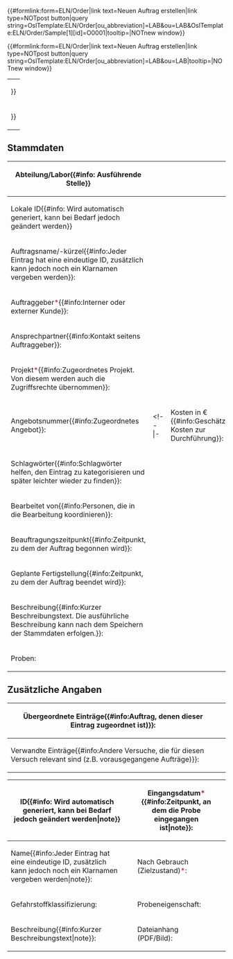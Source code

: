 <noinclude>
{{OslTemplate:Helper/Docu/FormTemplate}}

<div class=dynamic-page-form-link>{{#formlink:form=ELN/Order|link text=Neuen Auftrag erstellen|link type=NOTpost button|query string=OslTemplate:ELN/Order[ou_abbreviation]=LAB&ou=LAB&OslTemplate:ELN/Order/Sample[1][id]=O0001|tooltip=|NOTnew window}}</div>

<div class=dynamic-page-form-link>{{#formlink:form=ELN/Order|link text=Neuen Auftrag erstellen|link type=NOTpost button|query string=OslTemplate:ELN/Order[ou_abbreviation]=LAB&ou=LAB|tooltip=|NOTnew window}}</div>

</noinclude><includeonly>
{{{info|page name={{OslTemplate:ID/UUID |namespace=LabNote}} }}}
<div id="wikiPreview" style="display: none; padding-bottom: 25px; margin-bottom: 25px; border-bottom: 1px solid #AAAAAA;"></div>
{{{for template|OslTemplate:ELN/Order}}}
{| class="formtable"
| {{{field|collection|input type=checkbox|label=Sammelmappe{{#info:Stellt eine Sammlung von Aufträgen dar}}}}}
|-
| {{{field|display_id|input type=checkbox|default=yes|label=ID im Namen anzeigen{{#info:ID hinter dem Namen einblenden. Falls kein Name vorhanden ist wird immer die ID angezeigt.}}}}}
|}
== Stammdaten ==
{| class="formtable"
|-
! Abteilung/Labor{{#info: Ausführende Stelle}}<!-- |restricted=nogroup -->
| <div class="sfselect-restricted">{{{field|ou_abbreviation|mandatory|size=25}}}</div> 
| {{{field|ou|hidden}}}
|-
! Lokale ID{{#info: Wird automatisch generiert, kann bei Bedarf jedoch geändert werden}}<!-- |restricted=nogroup -->
| <div class="uniquePatternedField sfselect-restricted" data-pattern="${ou_abbreviation}${year}-${unique_number}">{{{field|id|mandatory|property=HasId|size=25|unique}}}</div> 
|-
! Auftragsname/-kürzel{{#info:Jeder Eintrag hat eine eindeutige ID, zusätzlich kann jedoch noch ein Klarnamen vergeben werden}}: 
| {{{field|name}}}
|-
! Auftraggeber<span style="color:red">*</span>{{#info:Interner oder externer Kunde}}: 
| {{{field|orderer|input type=combobox|values from concept=LIMS/Ou}}}
|-
! Ansprechpartner{{#info:Kontakt seitens Auftraggeber}}: 
| {{{field|contact|input type=tokens|list|values from category=LIMS/Person|mapping property=Display title of|delimiter=;}}}
|-
! Projekt<span style="color:red">*</span>{{#info:Zugeordnetes Projekt. Von diesem werden auch die Zugriffsrechte übernommen}}: 
| {{{field|project|input type=combobox|values from category=LIMS/Project/Part}}}
|-
! Angebotsnummer{{#info:Zugeordnetes Angebot}}: 
| {{{field|offer|input type=text}}}
<!-- |-
! Kosten in €{{#info:Geschätzte Kosten zur Durchführung}}: 
| {{{field|costs}}} -->
|-
! Schlagwörter{{#info:Schlagwörter helfen, den Eintrag zu kategorisieren und später leichter wieder zu finden}}: 
| {{{field|keywords|input type=tokens|values from property=HasKeyword|list|delimiter=;}}}
| {{{field|type_symbol|hidden}}}
|-
! Bearbeitet von{{#info:Personen, die in die Bearbeitung koordinieren}}: 
| {{{field|agents|input type=tokens|list|values from category=LIMS/Person/User|mapping property=Display title of|default=current user|delimiter=;}}}
| {{{field|creator|hidden|default=current user}}}
| {{{field|creator_abbreviation|hidden}}}
|-
! Beauftragungszeitpunkt{{#info:Zeitpunkt, zu dem der Auftrag begonnen wird}}: 
| {{{field|start_date|input type=datetimeflatpicker|format=d.m.Y H:i|mandatory|default=now}}}
| {{{field|creation_date|hidden|input type=datetimepicker|value=now}}}
| {{{field|short_timestamp|hidden|input type=datetimepicker}}}
|-
! Geplante Fertigstellung{{#info:Zeitpunkt, zu dem der Auftrag beendet wird}}: 
| {{{field|end_date|input type=datetimeflatpicker|format=d.m.Y H:i}}}
|-
! Beschreibung{{#info:Kurzer Beschreibungstext. Die ausführliche Beschreibung kann nach dem Speichern der Stammdaten erfolgen.}}: 
| {{{field|description|input type=textarea|editor=NOTvisualeditor|class=toolbarOnTop}}}
|-
! Proben: 
| <div class="PageFormsExtensions_copy-fields">{{{field|samples|holds template}}}</div> 
|}
== Zusätzliche Angaben ==
<div class="mw-collapsible <!-- mw-collapsed -->">
{| class="formtable"
! Übergeordnete Einträge{{#info:Auftrag, denen dieser Eintrag zugeordnet ist)}}: 
| {{{field|subordinated_to|input type=tokens|values from category=ELN/Entry/Collection|list|delimiter=;}}}
|-
! Verwandte Einträge{{#info:Andere Versuche, die für diesen Versuch relevant sind (z.B. vorausgegangene Aufträge)}}: 
| {{{field|related_entries|input type=tokens|values from category=LabNote|list|delimiter=;}}}
|}
</div>
{{{end template}}}

{{{for template|OslTemplate:ELN/Order/Sample|multiple|add button text=Probe hinzufügen|embed in field=OslTemplate:ELN/Order[samples]}}}
{| class="formtable"
|-
! ID{{#info: Wird automatisch generiert, kann bei Bedarf jedoch geändert werden|note}}
| <div class="incrementField sfselect-restricted" data-pattern="O${unique_number}" data-number-pattern="0000" data-increment="1" data-start-value="O0001">{{{field|id|mandatory|property=HasId|size=25}}}</div> 
! Eingangsdatum<span style="color:red">*</span>{{#info:Zeitpunkt, an dem die Probe eingegangen ist|note}}: 
| {{{field|receipt_date|input type=datetimeflatpicker|format=d.m.Y H:i|default=now}}}
|-
! Name{{#info:Jeder Eintrag hat eine eindeutige ID, zusätzlich kann jedoch noch ein Klarnamen vergeben werden|note}}: 
| {{{field|name|size=25}}}
! Nach Gebrauch (Zielzustand)<span style="color:red">*</span>: 
| {{{field|target_status|input type=dropdown|size=25|values from category=OSLbd354f0cbc7c41d38ee301be9bb3ce8d}}}
|-
! Gefahrstoffklassifizierung: 
| {{{field|ghs_classification|input type=tokens|size=25|values from category=OSLae1ec765ea47421695e9e8af5e212cb9|list|delimiter=;}}}
! Probeneigenschaft: 
| {{{field|additional_classification|input type=tokens|size=25|values from category=OSL9d4553ced7324cdc9088cdb786c339f8|list|delimiter=;}}}
|-
! Beschreibung{{#info:Kurzer Beschreibungstext|note}}: 
| {{{field|description|input type=textarea|editor=NOTvisualeditor|class=toolbarOnTop}}}
! Dateianhang (PDF/Bild): 
| {{{field|file_attachment|uploadable|image preview}}} 
|}
{{{end template}}}


{{{standard input|free text|hidden|preload=OslTemplate:ELN/Order/Body}}}

{{{for template|OslTemplate:ELN/Order/Footer}}}

{{{standard input|save|label=Speichern}}} {{{standard input|cancel|label=Abbrechen}}}
</includeonly>